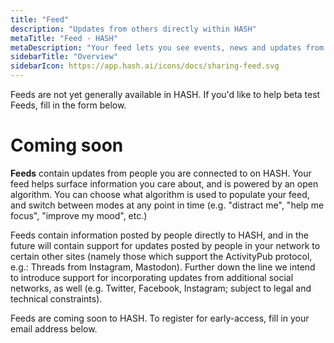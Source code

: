 ```yaml
---
title: "Feed"
description: "Updates from others directly within HASH"
metaTitle: "Feed - HASH"
metaDescription: "Your feed lets you see events, news and updates from other people, groups and brands you're connected to on HASH"
sidebarTitle: "Overview"
sidebarIcon: https://app.hash.ai/icons/docs/sharing-feed.svg
---
```


<Callout style="information" type="coming-soon">
  Feeds are not yet generally available in HASH. If you'd like to help beta test
  Feeds, fill in the form below.
</Callout>

# Coming soon

**Feeds** contain updates from people you are connected to on HASH. Your feed helps surface information you care about, and is powered by an open algorithm. You can choose what algorithm is used to populate your feed, and switch between modes at any point in time (e.g. "distract me", "help me focus", "improve my mood", etc.)

Feeds contain information posted by people directly to HASH, and in the future will contain support for updates posted by people in your network to certain other sites (namely those which support the ActivityPub protocol, e.g.: Threads from Instagram, Mastodon). Further down the line we intend to introduce support for incorporating updates from additional social networks, as well (e.g. Twitter, Facebook, Instagram; subject to legal and technical constraints).

Feeds are coming soon to HASH. To register for early-access, fill in your email address below.
